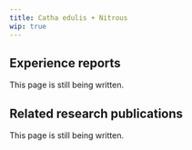 ---
title: Catha edulis + Nitrous
wip: true
---

## Experience reports

This page is still being written.

## Related research publications

This page is still being written.

